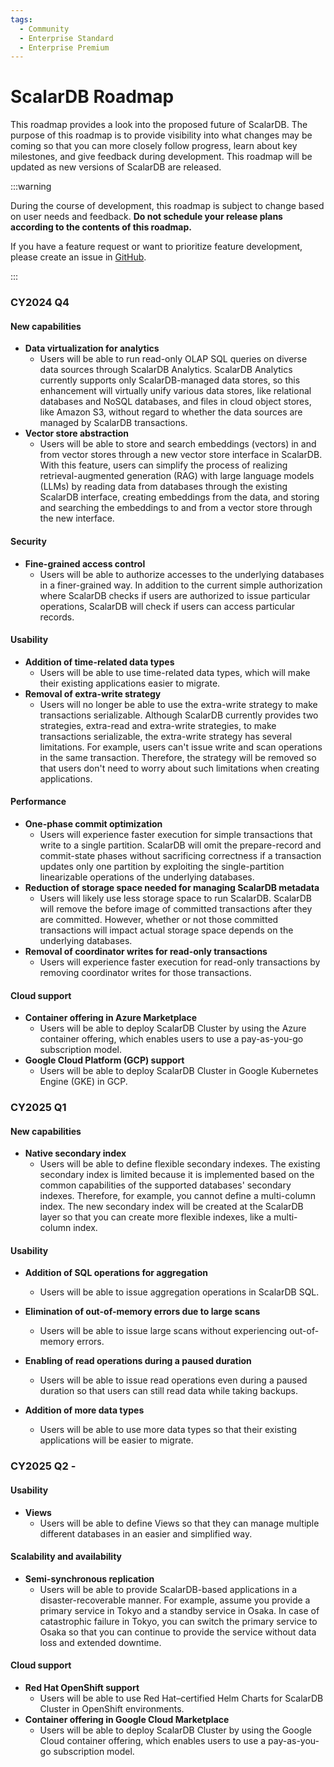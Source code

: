 ```yaml
---
tags:
  - Community
  - Enterprise Standard
  - Enterprise Premium
---
```


# ScalarDB Roadmap

This roadmap provides a look into the proposed future of ScalarDB. The purpose of this roadmap is to provide visibility into what changes may be coming so that you can more closely follow progress, learn about key milestones, and give feedback during development. This roadmap will be updated as new versions of ScalarDB are released.

:::warning

During the course of development, this roadmap is subject to change based on user needs and feedback. **Do not schedule your release plans according to the contents of this roadmap.**

If you have a feature request or want to prioritize feature development, please create an issue in [GitHub](https://github.com/scalar-labs/scalardb/issues).

:::

### CY2024 Q4

#### New capabilities

- **Data virtualization for analytics**
    - Users will be able to run read-only OLAP SQL queries on diverse data sources through ScalarDB Analytics. ScalarDB Analytics currently supports only ScalarDB-managed data stores, so this enhancement will virtually unify various data stores, like relational databases and NoSQL databases, and files in cloud object stores, like Amazon S3, without regard to whether the data sources are managed by ScalarDB transactions.
- **Vector store abstraction**
    - Users will be able to store and search embeddings (vectors) in and from vector stores through a new vector store interface in ScalarDB. With this feature, users can simplify the process of realizing retrieval-augmented generation (RAG) with large language models (LLMs) by reading data from databases through the existing ScalarDB interface, creating embeddings from the data, and storing and searching the embeddings to and from a vector store through the new interface.

#### Security
- **Fine-grained access control**
    - Users will be able to authorize accesses to the underlying databases in a finer-grained way. In addition to the current simple authorization where ScalarDB checks if users are authorized to issue particular operations, ScalarDB will check if users can access particular records.

#### Usability

- **Addition of time-related data types**
    - Users will be able to use time-related data types, which will make their existing applications easier to migrate.
- **Removal of extra-write strategy**
    - Users will no longer be able to use the extra-write strategy to make transactions serializable. Although ScalarDB currently provides two strategies, extra-read and extra-write strategies, to make transactions serializable, the extra-write strategy has several limitations. For example, users can't issue write and scan operations in the same transaction. Therefore, the strategy will be removed so that users don't need to worry about such limitations when creating applications.

#### Performance

- **One-phase commit optimization**
    - Users will experience faster execution for simple transactions that write to a single partition. ScalarDB will omit the prepare-record and commit-state phases without sacrificing correctness if a transaction updates only one partition by exploiting the single-partition linearizable operations of the underlying databases.
- **Reduction of storage space needed for managing ScalarDB metadata**
    - Users will likely use less storage space to run ScalarDB. ScalarDB will remove the before image of committed transactions after they are committed. However, whether or not those committed transactions will impact actual storage space depends on the underlying databases.
- **Removal of coordinator writes for read-only transactions**
    - Users will experience faster execution for read-only transactions by removing coordinator writes for those transactions.

#### Cloud support

- **Container offering in Azure Marketplace**
    - Users will be able to deploy ScalarDB Cluster by using the Azure container offering, which enables users to use a pay-as-you-go subscription model.
- **Google Cloud Platform (GCP) support**
    - Users will be able to deploy ScalarDB Cluster in Google Kubernetes Engine (GKE) in GCP.

### CY2025 Q1

#### New capabilities

- **Native secondary index**
    - Users will be able to define flexible secondary indexes. The existing secondary index is limited because it is implemented based on the common capabilities of the supported databases' secondary indexes. Therefore, for example, you cannot define a multi-column index. The new secondary index will be created at the ScalarDB layer so that you can create more flexible indexes, like a multi-column index.

#### Usability

- **Addition of SQL operations for aggregation**
    - Users will be able to issue aggregation operations in ScalarDB SQL.

- **Elimination of out-of-memory errors due to large scans**
    - Users will be able to issue large scans without experiencing out-of-memory errors.
- **Enabling of read operations during a paused duration**
    - Users will be able to issue read operations even during a paused duration so that users can still read data while taking backups.
- **Addition of more data types**  
    - Users will be able to use more data types so that their existing applications will be easier to migrate.

### CY2025 Q2 -

#### Usability

- **Views**
  - Users will be able to define Views so that they can manage multiple different databases in an easier and simplified way.

#### Scalability and availability

- **Semi-synchronous replication**
    - Users will be able to provide ScalarDB-based applications in a disaster-recoverable manner. For example, assume you provide a primary service in Tokyo and a standby service in Osaka. In case of catastrophic failure in Tokyo, you can switch the primary service to Osaka so that you can continue to provide the service without data loss and extended downtime.

#### Cloud support

- **Red Hat OpenShift support**
    - Users will be able to use Red Hat–certified Helm Charts for ScalarDB Cluster in OpenShift environments.
- **Container offering in Google Cloud Marketplace**
    - Users will be able to deploy ScalarDB Cluster by using the Google Cloud container offering, which enables users to use a pay-as-you-go subscription model.